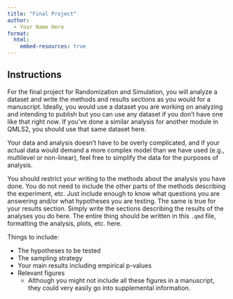 ```yaml
---
title: "Final Project"
author:
  - Your Name Here
format: 
  html:
    embed-resources: true
---
```


## Instructions

For the final project for Randomization and Simulation, you will analyze a dataset and write the methods and results sections as you would for a manuscript. Ideally, you would use a dataset you are working on analyzing and intending to publish but you can use any dataset if you don't have one like that right now. If you've done a similar analysis for another module in QMLS2, you should use that same dataset here.

Your data and analysis doesn't have to be overly complicated, and if your actual data would demand a more complex model than we have used (e.g., multilevel or non-linear), feel free to simplify the data for the purposes of analysis.

You should restrict your writing to the methods about the analysis you have done. You do not need to include the other parts of the methods describing the experiment, etc. Just include enough to know what questions you are answering and/or what hypotheses you are testing. The same is true for your results section. Simply write the sections describing the results of the analyses you do here. The entire thing should be written in this `.qmd` file, formatting the analysis, plots, etc. here. 

Things to include:

- The hypotheses to be tested
- The sampling strategy
- Your main results including empirical p-values
- Relevant figures
    - Although you might not include all these figures in a manuscript, they could very easily go into supplemental information.


